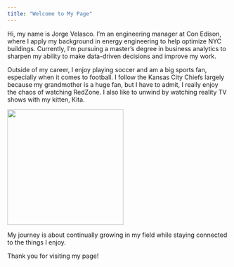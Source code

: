 ```yaml
---
title: "Welcome to My Page"
---
```


Hi, my name is Jorge Velasco. I’m an engineering manager at Con Edison, where I apply my background in energy engineering to help optimize NYC buildings. Currently, I’m pursuing a master’s degree in business analytics to sharpen my ability to make data-driven decisions and improve my work.

Outside of my career, I enjoy playing soccer and am a big sports fan, especially when it comes to football. I follow the Kansas City Chiefs largely because my grandmother is a huge fan, but I have to admit, I really enjoy the chaos of watching RedZone. I also like to unwind by watching reality TV shows with my kitten, Kita.

![](kita.jpg){fig-align="center" width="2.75in"}

My journey is about continually growing in my field while staying connected to the things I enjoy.

Thank you for visiting my page!
